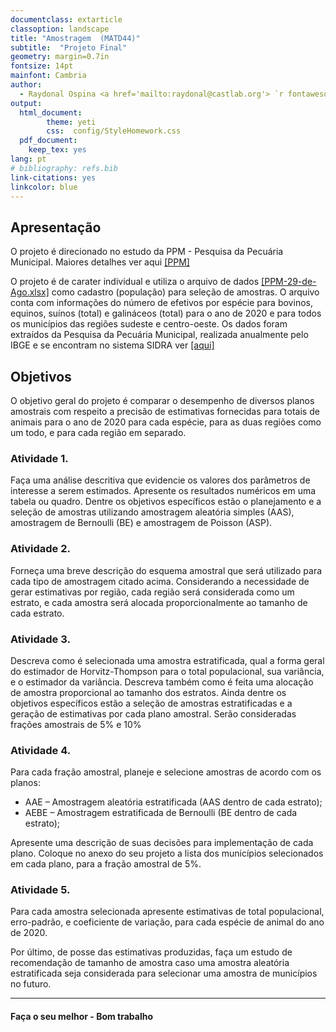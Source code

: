 ```yaml
---
documentclass: extarticle
classoption: landscape
title: "Amostragem  (MATD44)"
subtitle:  "Projeto Final"
geometry: margin=0.7in
fontsize: 14pt
mainfont: Cambria
author: 
  - Raydonal Ospina <a href='mailto:raydonal@castlab.org'> `r fontawesome::fa(name = 'envelope-circle-check', fill = 'darkgreen')`</a>
output: 
  html_document: 
        theme: yeti
        css:  config/StyleHomework.css
  pdf_document: 
    keep_tex: yes
lang: pt
# bibliography: refs.bib
link-citations: yes
linkcolor: blue
---
```


## Apresentação
O projeto é direcionado no estudo da  PPM - Pesquisa da Pecuária Municipal. Maiores detalhes ver aqui [[PPM]](https://www.ibge.gov.br/estatisticas/economicas/agricultura-e-pecuaria/9107-producao-da-pecuaria-municipal.html?=&t=destaques)

O projeto é de carater individual e utiliza o arquivo de dados [[PPM-29-de-Ago.xlsx]](PPM-29-de-Ago.xlsx) como cadastro (população) para seleção de amostras. O arquivo conta com informações do número de efetivos por espécie para bovinos, equinos, suínos (total) e galináceos (total) para o ano de 2020 e para todos os municípios das regiões sudeste e centro-oeste. Os dados foram extraídos da Pesquisa da Pecuária Municipal, realizada anualmente pelo IBGE e se encontram no sistema SIDRA ver [[aqui]](https://sidra.ibge.gov.br/tabela/3939)

## Objetivos

O objetivo geral do projeto é comparar o desempenho de diversos planos amostrais com respeito a precisão de estimativas fornecidas para totais de animais para o ano de 2020 para cada espécie, para as duas regiões como um todo, e para cada região em separado.  

### Atividade 1. 
Faça uma análise descritiva que evidencie os valores dos parâmetros de interesse a serem estimados. Apresente os resultados numéricos em uma tabela ou quadro. Dentre os objetivos específicos estão o planejamento e a seleção de amostras utilizando amostragem aleatória simples (AAS), amostragem de Bernoulli (BE) e amostragem de Poisson (ASP).

### Atividade 2. 

Forneça uma breve descrição do esquema amostral que será utilizado para cada tipo de amostragem citado acima.  Considerando a necessidade de gerar estimativas por região, cada região será considerada como um estrato, e cada amostra será alocada proporcionalmente ao tamanho de cada estrato.  

###	Atividade 3. 

Descreva como é selecionada uma amostra estratificada, qual a forma geral do estimador de Horvitz-Thompson para o total populacional, sua variância, e o estimador da variância. Descreva também como é feita uma alocação de amostra proporcional ao tamanho dos estratos. Ainda dentre os objetivos específicos estão a seleção de amostras estratificadas e a geração de estimativas por cada plano amostral. Serão consideradas frações amostrais de 5% e 10% 


### Atividade 4. 
Para cada fração amostral, planeje e selecione amostras de acordo com os planos:

- AAE – Amostragem aleatória estratificada (AAS dentro de cada estrato);
- AEBE – Amostragem estratificada de Bernoulli (BE dentro de cada estrato);


Apresente uma descrição de suas decisões para implementação de cada plano. Coloque no anexo do seu projeto a lista dos municípios selecionados em cada plano, para a fração amostral de 5%. 

### Atividade 5. 
Para cada amostra selecionada apresente estimativas de total populacional, erro-padrão, e coeficiente de variação, para cada espécie de animal do ano de 2020. 

Por último, de posse das estimativas produzidas, faça um estudo de recomendação de tamanho de amostra caso uma amostra aleatória estratificada seja considerada para selecionar uma amostra de municípios no futuro.


---
#### Faça o seu melhor - Bom trabalho




